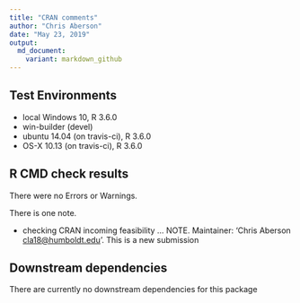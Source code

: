 ---
title: "CRAN comments"
author: "Chris Aberson"
date: "May 23, 2019"
output: 
  md_document:
    variant: markdown_github
---

## Test Environments
* local Windows 10, R 3.6.0  
* win-builder (devel)  
* ubuntu 14.04 (on travis-ci), R 3.6.0  
* OS-X 10.13 (on travis-ci), R 3.6.0

## R CMD check results

There were no Errors or Warnings.

There is one note.  

* checking CRAN incoming feasibility ... NOTE. Maintainer: 'Chris Aberson <cla18@humboldt.edu>'. This is a new submission

## Downstream dependencies

There are currently no downstream dependencies for this package
